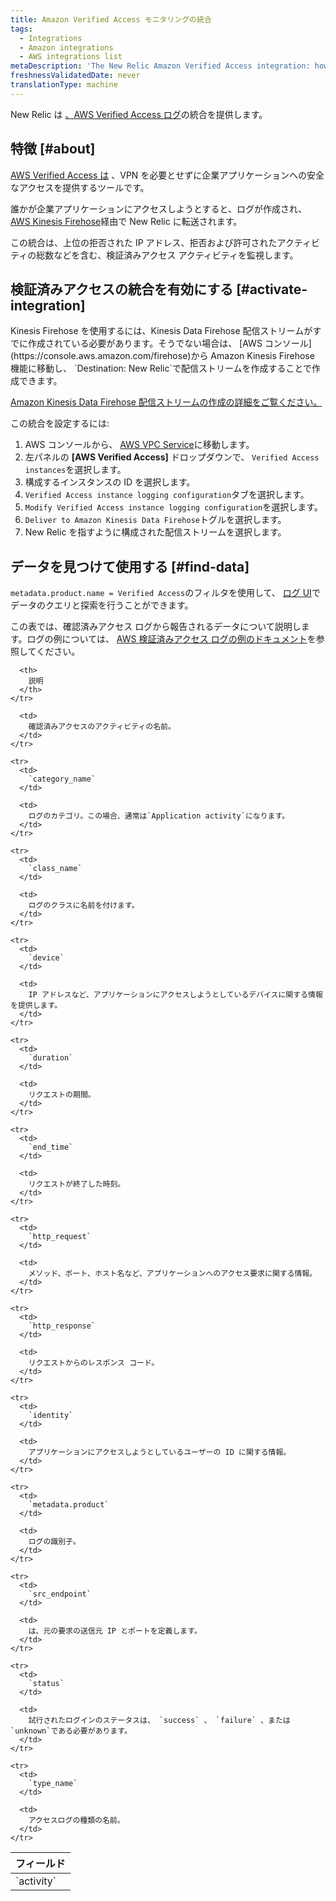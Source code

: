 ```yaml
---
title: Amazon Verified Access モニタリングの統合
tags:
  - Integrations
  - Amazon integrations
  - AWS integrations list
metaDescription: 'The New Relic Amazon Verified Access integration: how to enable it, and what data it reports.'
freshnessValidatedDate: never
translationType: machine
---
```


New Relic は [、AWS Verified Access ログ](https://docs.aws.amazon.com/verified-access/latest/ug/what-is-verified-access.html)の統合を提供します。

## 特徴 [#about]

[AWS Verified Access は](https://aws.amazon.com/verified-access) 、VPN を必要とせずに企業アプリケーションへの安全なアクセスを提供するツールです。

誰かが企業アプリケーションにアクセスしようとすると、ログが作成され、 [AWS Kinesis Firehose](https://aws.amazon.com/kinesis/firehose)経由で New Relic に転送されます。

この統合は、上位の拒否された IP アドレス、拒否および許可されたアクティビティの総数などを含む、検証済みアクセス アクティビティを監視します。

## 検証済みアクセスの統合を有効にする [#activate-integration]

<Callout variant="important">
  Kinesis Firehose を使用するには、Kinesis Data Firehose 配信ストリームがすでに作成されている必要があります。そうでない場合は、 [AWS コンソール](https://console.aws.amazon.com/firehose)から Amazon Kinesis Firehose 機能に移動し、 `Destination: New Relic`で配信ストリームを作成することで作成できます。

  [Amazon Kinesis Data Firehose 配信ストリームの作成の詳細をご覧ください。](https://docs.aws.amazon.com/firehose/latest/dev/basic-create.html?icmpid=docs_console_unmapped)
</Callout>

この統合を設定するには:

1. AWS コンソールから、 [AWS VPC Service](https://console.aws.amazon.com/vpc)に移動します。
2. 左パネルの **\[AWS Verified Access]** ドロップダウンで、 `Verified Access instances`を選択します。
3. 構成するインスタンスの ID を選択します。
4. `Verified Access instance logging configuration`タブを選択します。
5. `Modify Verified Access instance logging configuration`を選択します。
6. `Deliver to Amazon Kinesis Data Firehose`トグルを選択します。
7. New Relic を指すように構成された配信ストリームを選択します。

## データを見つけて使用する [#find-data]

`metadata.product.name = Verified Access`のフィルタを使用して、 [ログ UI](/docs/logs/ui-data/use-logs-ui)でデータのクエリと探索を行うことができます。

この表では、確認済みアクセス ログから報告されるデータについて説明します。ログの例については、 [AWS 検証済みアクセス ログの例のドキュメント](https://docs.aws.amazon.com/verified-access/latest/ug/verified-access-logs-examples.html)を参照してください。

<table>
  <thead>
    <tr>
      <th style={{ width: "200px" }}>
        フィールド
      </th>

      <th>
        説明
      </th>
    </tr>
  </thead>

  <tbody>
    <tr>
      <td>
        `activity`
      </td>

      <td>
        確認済みアクセスのアクティビティの名前。
      </td>
    </tr>

    <tr>
      <td>
        `category_name`
      </td>

      <td>
        ログのカテゴリ。この場合、通常は`Application activity`になります。
      </td>
    </tr>

    <tr>
      <td>
        `class_name`
      </td>

      <td>
        ログのクラスに名前を付けます。
      </td>
    </tr>

    <tr>
      <td>
        `device`
      </td>

      <td>
        IP アドレスなど、アプリケーションにアクセスしようとしているデバイスに関する情報を提供します。
      </td>
    </tr>

    <tr>
      <td>
        `duration`
      </td>

      <td>
        リクエストの期間。
      </td>
    </tr>

    <tr>
      <td>
        `end_time`
      </td>

      <td>
        リクエストが終了した時刻。
      </td>
    </tr>

    <tr>
      <td>
        `http_request`
      </td>

      <td>
        メソッド、ポート、ホスト名など、アプリケーションへのアクセス要求に関する情報。
      </td>
    </tr>

    <tr>
      <td>
        `http_response`
      </td>

      <td>
        リクエストからのレスポンス コード。
      </td>
    </tr>

    <tr>
      <td>
        `identity`
      </td>

      <td>
        アプリケーションにアクセスしようとしているユーザーの ID に関する情報。
      </td>
    </tr>

    <tr>
      <td>
        `metadata.product`
      </td>

      <td>
        ログの識別子。
      </td>
    </tr>

    <tr>
      <td>
        `src_endpoint`
      </td>

      <td>
        は、元の要求の送信元 IP とポートを定義します。
      </td>
    </tr>

    <tr>
      <td>
        `status`
      </td>

      <td>
        試行されたログインのステータスは、 `success` 、 `failure` 、または`unknown`である必要があります。
      </td>
    </tr>

    <tr>
      <td>
        `type_name`
      </td>

      <td>
        アクセスログの種類の名前。
      </td>
    </tr>
  </tbody>
</table>